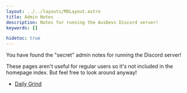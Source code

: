 ```yaml
---
layout: ../../layouts/MDLayout.astro
title: Admin Notes
description: Notes for running the AusDevs Discord server!
keywords: []

hidetoc: true
---
```


You have found the "secret" admin notes for running the Discord server!

These pages aren't useful for regular users so it's not included in the homepage index. But feel free to look around anyway!

- [Daily Grind](./daily-grind/)

